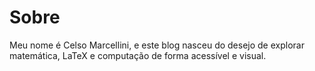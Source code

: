 # Sobre

Meu nome é Celso Marcellini, e este blog nasceu do desejo de explorar matemática, LaTeX e computação de forma acessível e visual.
